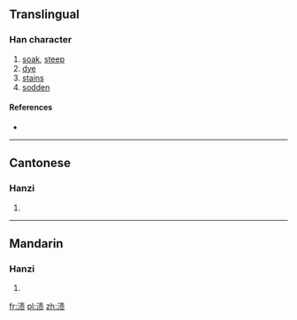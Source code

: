 {{also|漬}}
==Translingual==

===Han character===
{{Han char|rn=85|rad=水|as=08|sn=11|four=|canj=水手一人 (EQMO)}}

# [[soak]], [[steep]]
# [[dye]]
# [[stains]]
# [[sodden]]

====References====
* {{Han ref|kx=0633.371|hdz=31639.010|uh=6E0D|ud=28173}}

----

==Cantonese==

===Hanzi===
{{yue-hanzi|jyut=|y=ji3|tra=漬}}

# {{defn|lang=yue|sort=水08}}

----

==Mandarin==

===Hanzi===
{{cmn-hanzi|tra=漬|pin=[[zì]] ([[zi4]])|wg=tzu<sup>4</sup>}}

# {{defn|lang=cmn|sort=水08}}

[[fr:渍]]
[[pl:渍]]
[[zh:渍]]